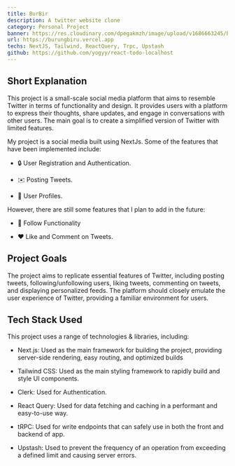```yaml
---
title: BurBir
description: A twitter website clone
category: Personal Project
banner: https://res.cloudinary.com/dpegakmzh/image/upload/v1686663245/burungbiru.vercel.app_yloknn.webp
url: https://burungbiru.vercel.app
techs: NextJS, Tailwind, ReactQuery, Trpc, Upstash
github: https://github.com/yogyy/react-todo-localhost
---
```


## Short Explanation

This project is a small-scale social media platform that aims to resemble Twitter in terms of functionality and design. It provides users with a platform to express their thoughts, share updates, and engage in conversations with other users. The main goal is to create a simplified version of Twitter with limited features.

My project is a social media built using NextJs. Some of the features that have been implemented include:

- 🔒 User Registration and Authentication.

- ✉️ Posting Tweets.

- 👤 User Profiles.

However, there are still some features that I plan to add in the future:

- 👥 Follow Functionality

- ❤️ Like and Comment on Tweets.

## Project Goals

The project aims to replicate essential features of Twitter, including posting tweets, following/unfollowing users, liking tweets, commenting on tweets, and displaying personalized feeds. The platform should closely emulate the user experience of Twitter, providing a familiar environment for users.

## Tech Stack Used

<div className="mt-2 not-prose">
  <TechMdx techs={['nextjs', 'tailwindcss', 'planetscale', 'trpc', 'reactquery', 'upstash']} />
</div>

This project uses a range of technologies & libraries, including:

- Next.js: Used as the main framework for building the project, providing server-side rendering, easy routing, and optimized builds

- Tailwind CSS: Used as the main styling framework to rapidly build and style UI components.

- Clerk: Used for Authentication.

- React Query: Used for data fetching and caching in a performant and easy-to-use way.

- tRPC: Used for write endpoints that can safely use in both the front and backend of app.

- Upstash: Used to prevent the frequency of an operation from exceeding a defined limit and causing server errors.
